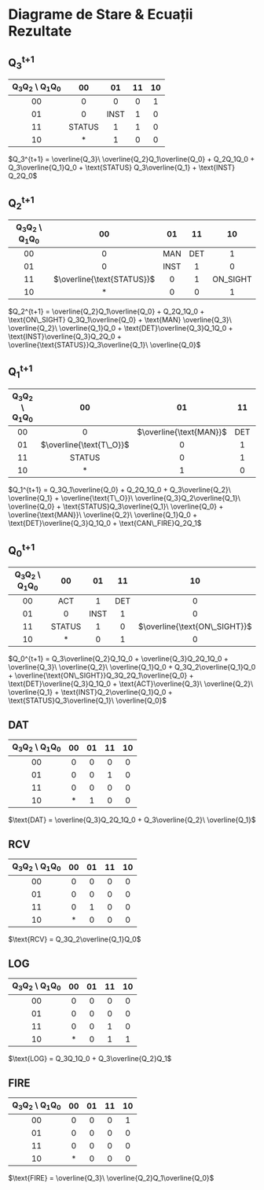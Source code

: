 # Diagrame de Stare & Ecuații Rezultate

## Q~3~^t+1^ 

| Q~3~Q~2~ \\ Q~1~Q~0~ | 00 | 01 | 11 | 10 |
|:--------------------:|:--:|:--:|:--:|:--:|
| 00 | 0 | 0 | 0 | 1 |
| 01 | 0 | INST | 1 | 0 |
| 11 | STATUS | 1 | 1 | 0 |
| 10 | * | 1 | 0 | 0 |

$Q_3^{t+1} = \overline{Q_3}\ \overline{Q_2}Q_1\overline{Q_0} + Q_2Q_1Q_0 + Q_3\overline{Q_1}Q_0 + \text{STATUS} Q_3\overline{Q_1} + \text{INST} Q_2Q_0$

## Q~2~^t+1^ 

| Q~3~Q~2~ \\ Q~1~Q~0~ | 00 | 01 | 11 | 10 |
|:--------------------:|:--:|:--:|:--:|:--:|
| 00 | 0 | MAN | DET | 1 |
| 01 | 0 | INST | 1 | 0 |
| 11 | $\overline{\text{STATUS}}$ | 0 | 1 | ON_SIGHT |
| 10 | * | 0 | 0 | 1 |

$Q_2^{t+1} = \overline{Q_2}Q_1\overline{Q_0} + Q_2Q_1Q_0 + \text{ON\_SIGHT} Q_3Q_1\overline{Q_0} + \text{MAN} \overline{Q_3}\ \overline{Q_2}\ \overline{Q_1}Q_0
+ \text{DET}\overline{Q_3}Q_1Q_0 + \text{INST}\overline{Q_3}Q_2Q_0 + \overline{\text{STATUS}}Q_3\overline{Q_1}\ \overline{Q_0}$ 

## Q~1~^t+1^ 

| Q~3~Q~2~ \\ Q~1~Q~0~ | 00 | 01 | 11 | 10 |
|:--------------------:|:--:|:--:|:--:|:--:|
| 00 | 0 | $\overline{\text{MAN}}$ | DET | 0 |
| 01 | $\overline{\text{T\_O}}$ | 0 | 1 | CAN_FIRE |
| 11 | STATUS | 0 | 1 | 1 |
| 10 | * | 1 | 0 | 1 |

$Q_1^{t+1} = Q_3Q_1\overline{Q_0} + Q_2Q_1Q_0 + Q_3\overline{Q_2}\ \overline{Q_1} + \overline{\text{T\_O}}\ \overline{Q_3}Q_2\overline{Q_1}\ \overline{Q_0}
+ \text{STATUS}Q_3\overline{Q_1}\ \overline{Q_0} + \overline{\text{MAN}}\ \overline{Q_2}\ \overline{Q_1}Q_0 + \text{DET}\overline{Q_3}Q_1Q_0 +
\text{CAN\_FIRE}Q_2Q_1$

## Q~0~^t+1^ 

| Q~3~Q~2~ \\ Q~1~Q~0~ | 00 | 01 | 11 | 10 |
|:--------------------:|:--:|:--:|:--:|:--:|
| 00 | ACT | 1 | DET | 0 |
| 01 | 0 | INST | 1 | 0 |
| 11 | STATUS | 1 | 0 | $\overline{\text{ON\_SIGHT}}$ |
| 10 | * | 0 | 1 | 0 |

$Q_0^{t+1} = Q_3\overline{Q_2}Q_1Q_0 + \overline{Q_3}Q_2Q_1Q_0 + \overline{Q_3}\ \overline{Q_2}\ \overline{Q_1}Q_0 + Q_3Q_2\overline{Q_1}Q_0 +
\overline{\text{ON\_SIGHT}}Q_3Q_2Q_1\overline{Q_0} + \text{DET}\overline{Q_3}Q_1Q_0 + \text{ACT}\overline{Q_3}\ \overline{Q_2}\ \overline{Q_1} +
\text{INST}Q_2\overline{Q_1}Q_0 + \text{STATUS}Q_3\overline{Q_1}\ \overline{Q_0}$

## DAT

| Q~3~Q~2~ \\ Q~1~Q~0~ | 00 | 01 | 11 | 10 |
|:--------------------:|:--:|:--:|:--:|:--:|
| 00 | 0 | 0 | 0 | 0 |
| 01 | 0 | 0 | 1 | 0 |
| 11 | 0 | 0 | 0 | 0 |
| 10 | * | 1 | 0 | 0 |

$\text{DAT} = \overline{Q_3}Q_2Q_1Q_0 + Q_3\overline{Q_2}\ \overline{Q_1}$

## RCV

| Q~3~Q~2~ \\ Q~1~Q~0~ | 00 | 01 | 11 | 10 |
|:--------------------:|:--:|:--:|:--:|:--:|
| 00 | 0 | 0 | 0 | 0 |
| 01 | 0 | 0 | 0 | 0 |
| 11 | 0 | 1 | 0 | 0 |
| 10 | * | 0 | 0 | 0 |

$\text{RCV} = Q_3Q_2\overline{Q_1}Q_0$

## LOG

| Q~3~Q~2~ \\ Q~1~Q~0~ | 00 | 01 | 11 | 10 |
|:--------------------:|:--:|:--:|:--:|:--:|
| 00 | 0 | 0 | 0 | 0 |
| 01 | 0 | 0 | 0 | 0 |
| 11 | 0 | 0 | 1 | 0 |
| 10 | * | 0 | 1 | 1 |

$\text{LOG} = Q_3Q_1Q_0 + Q_3\overline{Q_2}Q_1$

## FIRE

| Q~3~Q~2~ \\ Q~1~Q~0~ | 00 | 01 | 11 | 10 |
|:--------------------:|:--:|:--:|:--:|:--:|
| 00 | 0 | 0 | 0 | 1 |
| 01 | 0 | 0 | 0 | 0 |
| 11 | 0 | 0 | 0 | 0 |
| 10 | * | 0 | 0 | 0 |

$\text{FIRE} = \overline{Q_3}\ \overline{Q_2}Q_1\overline{Q_0}$
